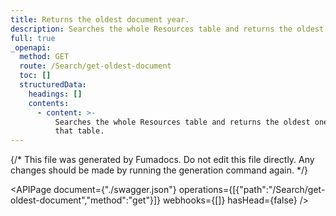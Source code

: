 ```yaml
---
title: Returns the oldest document year.
description: Searches the whole Resources table and returns the oldest one from that table.
full: true
_openapi:
  method: GET
  route: /Search/get-oldest-document
  toc: []
  structuredData:
    headings: []
    contents:
      - content: >-
          Searches the whole Resources table and returns the oldest one from
          that table.
---
```


{/* This file was generated by Fumadocs.
Do not edit this file directly. Any changes should be made by running the generation command again. */}

<APIPage document={"./swagger.json"} operations={[{"path":"/Search/get-oldest-document","method":"get"}]} webhooks={[]} hasHead={false} />